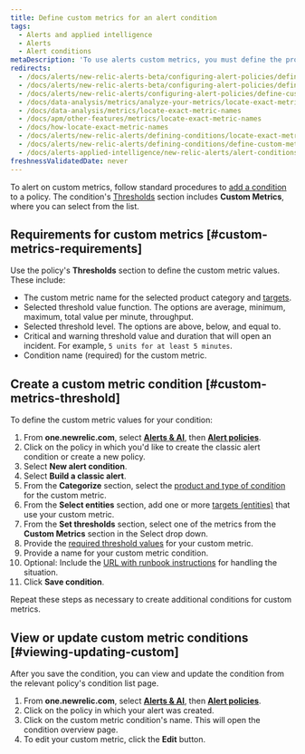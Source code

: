 ```yaml
---
title: Define custom metrics for an alert condition
tags:
  - Alerts and applied intelligence
  - Alerts
  - Alert conditions
metaDescription: 'To use alerts custom metrics, you must define the product and entity, select the exact custom metric name, and define the thresholds.'
redirects:
  - /docs/alerts/new-relic-alerts-beta/configuring-alert-policies/defining-custom-metrics-alert-condition
  - /docs/alerts/new-relic-alerts-beta/configuring-alert-policies/define-custom-metrics-alert-condition
  - /docs/alerts/new-relic-alerts/configuring-alert-policies/define-custom-metrics-alert-condition
  - /docs/data-analysis/metrics/analyze-your-metrics/locate-exact-metric-names
  - /docs/data-analysis/metrics/locate-exact-metric-names
  - /docs/apm/other-features/metrics/locate-exact-metric-names
  - /docs/how-locate-exact-metric-names
  - /docs/alerts/new-relic-alerts/defining-conditions/locate-exact-metric-names
  - /docs/alerts/new-relic-alerts/defining-conditions/define-custom-metrics-alert-condition
  - /docs/alerts-applied-intelligence/new-relic-alerts/alert-conditions/define-custom-metrics-alert-condition
freshnessValidatedDate: never
---
```


To alert on custom metrics, follow standard procedures to [add a condition](/docs/alerts/new-relic-alerts-beta/configuring-alert-policies/define-alert-conditions) to a policy. The condition's [Thresholds](/docs/alerts/new-relic-alerts-beta/configuring-alert-policies/define-thresholds-trigger-alert) section includes **Custom Metrics**, where you can select from the list.

## Requirements for custom metrics [#custom-metrics-requirements]

Use the policy's **Thresholds** section to define the custom metric values. These include:

* The custom metric name for the selected product category and [targets](/docs/alerts/new-relic-alerts-beta/configuring-alert-policies/select-product-targets-alert-condition).
* Selected threshold value function. The options are average, minimum, maximum, total value per minute, throughput.
* Selected threshold level. The options are above, below, and equal to.
* Critical and warning threshold value and duration that will open an incident. For example, `5 units for at least 5 minutes`.
* Condition name (required) for the custom metric.

## Create a custom metric condition [#custom-metrics-threshold]

To define the custom metric values for your condition:

1. From **one.newrelic.com**, select [**Alerts & AI**](https://one.newrelic.com/alerts-ai), then [**Alert policies**](https://one.newrelic.com/alerts-ai/condition-builder/policy-list).
2. Click on the policy in which you'd like to create the classic alert condition or create a new policy.
3. Select **New alert condition**.
4. Select **Build a classic alert**.
3. From the **Categorize** section, select the [product and type of condition](/docs/alerts/new-relic-alerts-beta/configuring-alert-policies/define-alert-conditions) for the custom metric.
4. From the **Select entities** section, add one or more [targets (entities)](/docs/alerts/new-relic-alerts-beta/configuring-alert-policies/select-product-targets-alert-condition) that use your custom metric.
5. From the **Set thresholds** section, select one of the metrics from the **Custom Metrics** section in the Select drop down.
6. Provide the [required threshold values](#custom-metrics-requirements) for your custom metric.
7. Provide a name for your custom metric condition.
8. Optional: Include the [URL with runbook instructions](/docs/alerts/new-relic-alerts-beta/reviewing-alert-incidents/provide-runbook-instructions-alerts) for handling the situation.
9. Click **Save condition**.

Repeat these steps as necessary to create additional conditions for custom metrics.

## View or update custom metric conditions [#viewing-updating-custom]

After you save the condition, you can view and update the condition from the relevant policy's condition list page.

1. From **one.newrelic.com**, select [**Alerts & AI**](https://one.newrelic.com/alerts-ai), then [**Alert policies**](https://one.newrelic.com/alerts-ai/condition-builder/policy-list).
2. Click on the policy in which your alert was created.
3. Click on the custom metric condition's name. This will open the condition overview page.
4. To edit your custom metric, click the **Edit** button.
